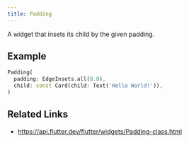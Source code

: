 ```yaml
---
title: Padding
---
```


A widget that insets its child by the given padding.

## Example

```dart liveslice=Padding
Padding(
  padding: EdgeInsets.all(8.0),
  child: const Card(child: Text('Hello World!')),
)
```

## Related Links

- https://api.flutter.dev/flutter/widgets/Padding-class.html
